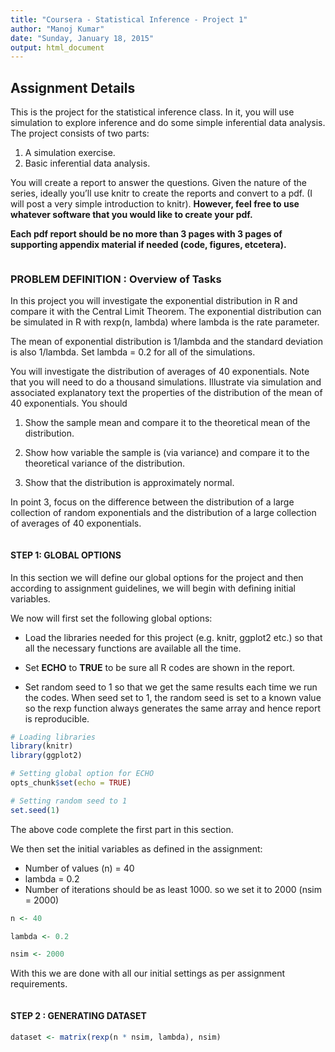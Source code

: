 ```yaml
---
title: "Coursera - Statistical Inference - Project 1"
author: "Manoj Kumar"
date: "Sunday, January 18, 2015"
output: html_document
---
```


## **Assignment Details**

This is the project for the statistical inference class. In it, you will use simulation to explore inference and do some simple inferential data analysis. The project consists of two parts:

1. A simulation exercise.
2. Basic inferential data analysis.

You will create a report to answer the questions. Given the nature of the series, ideally you’ll use knitr to create the reports and convert to a pdf. (I will post a very simple introduction to knitr). **However, feel free to use whatever software that you would like to create your pdf.**

**Each pdf report should be no more than 3 pages with 3 pages of supporting appendix material if needed (code, figures, etcetera).**


```
```

### **PROBLEM DEFINITION : Overview of Tasks**

In this project you will investigate the exponential distribution in R and compare it with the Central Limit Theorem. The exponential distribution can be simulated in R with rexp(n, lambda) where lambda is the rate parameter. 

The mean of exponential distribution is 1/lambda and the standard deviation is also 1/lambda. Set lambda = 0.2 for all of the simulations. 

You will investigate the distribution of averages of 40 exponentials. Note that you will need to do a thousand simulations. Illustrate via simulation and associated explanatory text the properties of the distribution of the mean of 40 exponentials.  You should

1. Show the sample mean and compare it to the theoretical mean of the distribution.

2. Show how variable the sample is (via variance) and compare it to the theoretical variance of the distribution.

3. Show that the distribution is approximately normal.

In point 3, focus on the difference between the distribution of a large collection of random exponentials and the distribution of a large collection of averages of 40 exponentials. 


```
```

#### **STEP 1: GLOBAL OPTIONS**

In this section we will define our global options for the project and then according to assignment guidelines, we will begin with defining initial variables.

We now will first set the following global options:

* Load the libraries needed for this project (e.g. knitr, ggplot2 etc.) so that all the necessary functions are available all the time.

* Set **ECHO** to **TRUE** to be sure all R codes are shown in the report.

* Set random seed to 1 so that we get the same results each time we run the codes. When seed set to 1, the random seed is set to a known value so the rexp function always generates the same array and hence report is reproducible.

```r

# Loading libraries
library(knitr)
library(ggplot2)

# Setting global option for ECHO
opts_chunk$set(echo = TRUE)

# Setting random seed to 1
set.seed(1)

```

The above code complete the first part in this section.

We then set the initial variables as defined in the assignment: 

* Number of values (n) = 40 
* lambda = 0.2 
* Number of iterations should be as least 1000. so we set it to 2000 (nsim = 2000) 

```r

n <- 40

lambda <- 0.2

nsim <- 2000

```

With this we are done with all our initial settings as per assignment requirements.


```
```

#### **STEP 2 : GENERATING DATASET**

```r

dataset <- matrix(rexp(n * nsim, lambda), nsim)

```




